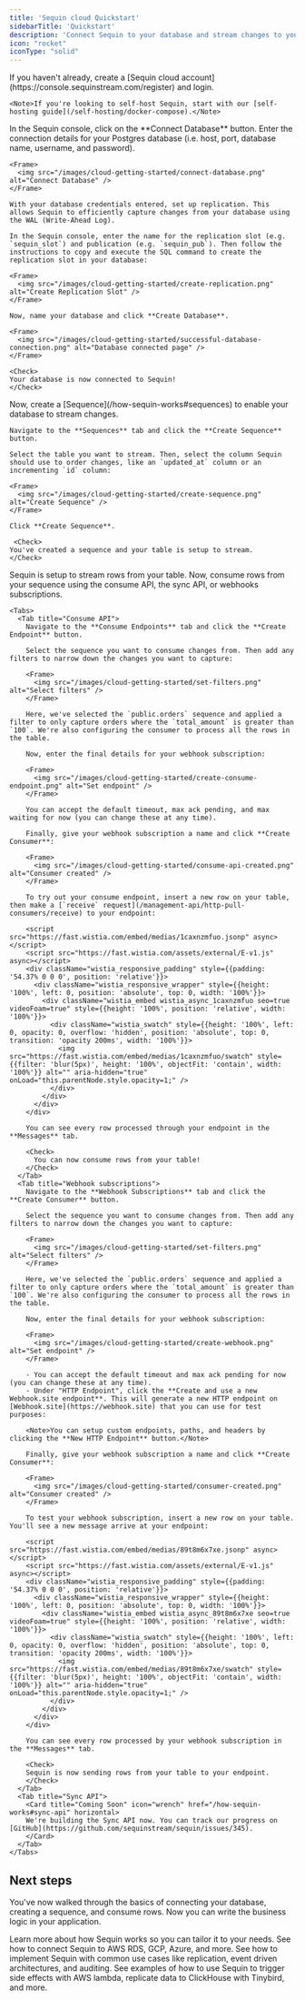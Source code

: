 ```yaml
---
title: 'Sequin cloud Quickstart'
sidebarTitle: 'Quickstart'
description: 'Connect Sequin to your database and stream changes to your application'
icon: "rocket"
iconType: "solid"
---
```


<Steps titleSize="h2">
  <Step title="Create a Sequin account">
    If you haven't already, create a [Sequin cloud account](https://console.sequinstream.com/register) and login.

    <Note>If you're looking to self-host Sequin, start with our [self-hosting guide](/self-hosting/docker-compose).</Note>
  </Step>
  <Step title="Connect your database">
    In the Sequin console, click on the **Connect Database** button. Enter the connection details for your Postgres database (i.e. host, port, database name, username, and password).

    <Frame>
      <img src="/images/cloud-getting-started/connect-database.png" alt="Connect Database" />
    </Frame>

    With your database credentials entered, set up replication. This allows Sequin to efficiently capture changes from your database using the WAL (Write-Ahead Log).

    In the Sequin console, enter the name for the replication slot (e.g. `sequin_slot`) and publication (e.g. `sequin_pub`). Then follow the instructions to copy and execute the SQL command to create the replication slot in your database:

    <Frame>
      <img src="/images/cloud-getting-started/create-replication.png" alt="Create Replication Slot" />
    </Frame>

    Now, name your database and click **Create Database**.

    <Frame>
      <img src="/images/cloud-getting-started/successful-database-connection.png" alt="Database connected page" />
    </Frame>

    <Check>
    Your database is now connected to Sequin!
    </Check>
  </Step>
  <Step title="Create a Sequence">
    Now, create a [Sequence](/how-sequin-works#sequences) to enable your database to stream changes.

    Navigate to the **Sequences** tab and click the **Create Sequence** button.

    Select the table you want to stream. Then, select the column Sequin should use to order changes, like an `updated_at` column or an incrementing `id` column:

    <Frame>
      <img src="/images/cloud-getting-started/create-sequence.png" alt="Create Sequence" />
    </Frame>

    Click **Create Sequence**.

     <Check>
    You've created a sequence and your table is setup to stream.
    </Check>
  </Step>
  <Step title="Consume rows">
    Sequin is setup to stream rows from your table. Now, consume rows from your sequence using the consume API, the sync API, or webhooks subscriptions.

    <Tabs>
      <Tab title="Consume API">
        Navigate to the **Consume Endpoints** tab and click the **Create Endpoint** button.

        Select the sequence you want to consume changes from. Then add any filters to narrow down the changes you want to capture:

        <Frame>
          <img src="/images/cloud-getting-started/set-filters.png" alt="Select filters" />
        </Frame>

        Here, we've selected the `public.orders` sequence and applied a filter to only capture orders where the `total_amount` is greater than `100`. We're also configuring the consumer to process all the rows in the table.

        Now, enter the final details for your webhook subscription:

        <Frame>
          <img src="/images/cloud-getting-started/create-consume-endpoint.png" alt="Set endpoint" />
        </Frame>

        You can accept the default timeout, max ack pending, and max waiting for now (you can change these at any time).

        Finally, give your webhook subscription a name and click **Create Consumer**:

        <Frame>
          <img src="/images/cloud-getting-started/consume-api-created.png" alt="Consumer created" />
        </Frame>

        To try out your consume endpoint, insert a new row on your table, then make a [`receive` request](/management-api/http-pull-consumers/receive) to your endpoint:

        <script src="https://fast.wistia.com/embed/medias/1caxnzmfuo.jsonp" async></script>
        <script src="https://fast.wistia.com/assets/external/E-v1.js" async></script>
        <div className="wistia_responsive_padding" style={{padding: '54.37% 0 0 0', position: 'relative'}}>
          <div className="wistia_responsive_wrapper" style={{height: '100%', left: 0, position: 'absolute', top: 0, width: '100%'}}>
            <div className="wistia_embed wistia_async_1caxnzmfuo seo=true videoFoam=true" style={{height: '100%', position: 'relative', width: '100%'}}>
              <div className="wistia_swatch" style={{height: '100%', left: 0, opacity: 0, overflow: 'hidden', position: 'absolute', top: 0, transition: 'opacity 200ms', width: '100%'}}>
                <img src="https://fast.wistia.com/embed/medias/1caxnzmfuo/swatch" style={{filter: 'blur(5px)', height: '100%', objectFit: 'contain', width: '100%'}} alt="" aria-hidden="true" onLoad="this.parentNode.style.opacity=1;" />
              </div>
            </div>
          </div>
        </div>

        You can see every row processed through your endpoint in the **Messages** tab.

        <Check>
          You can now consume rows from your table!
        </Check>
      </Tab>
      <Tab title="Webhook subscriptions">
        Navigate to the **Webhook Subscriptions** tab and click the **Create Consumer** button.

        Select the sequence you want to consume changes from. Then add any filters to narrow down the changes you want to capture:

        <Frame>
          <img src="/images/cloud-getting-started/set-filters.png" alt="Select filters" />
        </Frame>

        Here, we've selected the `public.orders` sequence and applied a filter to only capture orders where the `total_amount` is greater than `100`. We're also configuring the consumer to process all the rows in the table.

        Now, enter the final details for your webhook subscription:

        <Frame>
          <img src="/images/cloud-getting-started/create-webhook.png" alt="Set endpoint" />
        </Frame>

        - You can accept the default timeout and max ack pending for now (you can change these at any time).
        - Under "HTTP Endpoint", click the **Create and use a new Webhook.site endpoint**. This will generate a new HTTP endpoint on [Webhook.site](https://webhook.site) that you can use for test purposes:

        <Note>You can setup custom endpoints, paths, and headers by clicking the **New HTTP Endpoint** button.</Note>

        Finally, give your webhook subscription a name and click **Create Consumer**:

        <Frame>
          <img src="/images/cloud-getting-started/consumer-created.png" alt="Consumer created" />
        </Frame>

        To test your webhook subscription, insert a new row on your table. You'll see a new message arrive at your endpoint:

        <script src="https://fast.wistia.com/embed/medias/89t8m6x7xe.jsonp" async></script>
        <script src="https://fast.wistia.com/assets/external/E-v1.js" async></script>
        <div className="wistia_responsive_padding" style={{padding: '54.37% 0 0 0', position: 'relative'}}>
          <div className="wistia_responsive_wrapper" style={{height: '100%', left: 0, position: 'absolute', top: 0, width: '100%'}}>
            <div className="wistia_embed wistia_async_89t8m6x7xe seo=true videoFoam=true" style={{height: '100%', position: 'relative', width: '100%'}}>
              <div className="wistia_swatch" style={{height: '100%', left: 0, opacity: 0, overflow: 'hidden', position: 'absolute', top: 0, transition: 'opacity 200ms', width: '100%'}}>
                <img src="https://fast.wistia.com/embed/medias/89t8m6x7xe/swatch" style={{filter: 'blur(5px)', height: '100%', objectFit: 'contain', width: '100%'}} alt="" aria-hidden="true" onLoad="this.parentNode.style.opacity=1;" />
              </div>
            </div>
          </div>
        </div>

        You can see every row processed by your webhook subscription in the **Messages** tab.

        <Check>
        Sequin is now sending rows from your table to your endpoint.
        </Check>
      </Tab>
      <Tab title="Sync API">
        <Card title="Coming Soon" icon="wrench" href="/how-sequin-works#sync-api" horizontal>
        We're building the Sync API now. You can track our progress on [GitHub](https://github.com/sequinstream/sequin/issues/345).
        </Card>
      </Tab>
    </Tabs>


  </Step>
</Steps>

## Next steps

You've now walked through the basics of connecting your database, creating a sequence, and consume rows. Now you can write the business logic in your application.

<CardGroup cols={2}>
  <Card title="Learn more about how Sequin works" icon="wrench" href="/how-sequin-works">
    Learn more about how Sequin works so you can tailor it to your needs.
  </Card>
  <Card title="Get detailed guides for your database provider" icon="database" href="/guides/rds">
    See how to connect Sequin to AWS RDS, GCP, Azure, and more.
  </Card>
  <Card title="Check out common use patterns" icon="sparkles" href="/use-cases/side-effects">
    See how to implement Sequin with common use cases like replication, event driven architectures, and auditing.
  </Card>
  <Card title="Get started with one of our examples" icon="lambda" href="/guides/lambda">
    See examples of how to use Sequin to trigger side effects with AWS lambda, replicate data to ClickHouse with Tinybird, and more.
  </Card>
</CardGroup>
